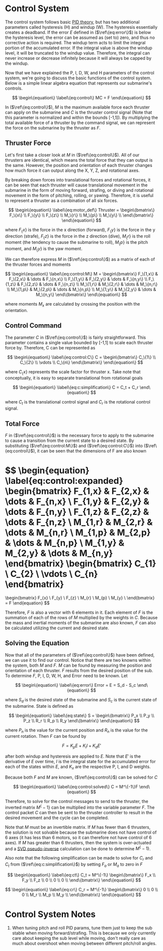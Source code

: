 # Control System
The control system follows basic [PID theory](http://www.eurotherm.com/pid-control-made-easy), but has two additional parameters called hysteresis (H) and windup (W). The hysteresis essentially creates a deadband. If the error $E$ defined in ($\ref\{eq:error\}$) is below the hysteresis level, the error can be assumed as (set to) zero, and thus no corrective action is required. The windup term acts to limit the integral portion of the accumulated error. If the integral value is above the windup level, it will be truncated to the windup value. Therefore, the integral can never increase or decrease infinitely because it will always be capped by the windup.

Now that we have explained the P, I, D, W, and H parameters of the control system, we're going to discuss the basic functions of the control system. Below is a simple linear algebra equation that represents our submarine's controls.

$$
\begin\{equation\} \label\{eq:control\}
MC = F
\end\{equation\}
$$

In ($\ref\{eq:control\}$), $M$ is the maximum available force each thruster can apply on the submarine and $C$ is the thruster control signal (Note that this parameter is normalized and within the bounds [-1,1]). By multiplying the total available force of a thruster by the command signal, we can represent the force on the submarine by the thruster as $F$.

## Thruster Force

Let's first take a closer look at $M$ in ($\ref\{eq:control\}$). All of our thrusters are identical, which means the total force that they can output is the same. However, the position and orientation of each thruster changes how much force it can output along the X, Y, Z, and rotational axes.

By breaking down forces into translational forces and rotational forces, it can be seen that each thruster will cause translational movement in the submarine in the form of moving forward, strafing, or diving and rotational movement in the form of pitching, rolling, or yawing. Therefore, it is useful to represent a thruster as a combination of all six forces.

$$
\begin\{equation\} \label\{eq:motor_def\}
Thruster = 
\begin\{bmatrix\} 
F_\{x\} \\ F_\{y\} \\ F_\{z\} \\ M_\{r\} \\ M_\{p\} \\ M_\{y\} \\
\end\{bmatrix\}
\end\{equation\}
$$

where $F_\{x\}$ is the force in the x direction (forward), $F_\{y\}$ is the force in the y direction (strafe), $F_\{z\}$ is the force in the z direction (dive), $M_\{r\}$ is the roll moment (the tendency to cause the submarine to roll), $M_\{p\}$ is the pitch moment, and $M_\{y\}$ is the yaw moment.

We can therefore express $M$ in ($\ref\{eq:control\}$) as a matrix of each of the thruster forces and moments

$$
\begin\{equation\} \label\{eq:control:M\}
M = 
\begin\{bmatrix\}
F_\{1,x\} & F_\{2,x\} & \dots & F_\{n,x\} \\
F_\{1,y\} & F_\{2,y\} & \dots & F_\{n,y\} \\
F_\{1,z\} & F_\{2,z\} & \dots & F_\{n,z\} \\
M_\{1,r\} & M_\{2,r\} & \dots & M_\{n,r\} \\
M_\{1,p\} & M_\{2,p\} & \dots & M_\{n,p\} \\
M_\{1,y\} & M_\{2,y\} & \dots & M_\{n,y\}
\end\{bmatrix\}
\end\{equation\}
$$

where moments $M_x$ are calculated by crossing the position with the orientation.

## Control Command

The parameter $C$ in ($\ref\{eq:control\}$) is fairly straightforward. This parameter contains a single value bounded by [-1,1] to scale each thruster force by. Therefore, C can be represented as

$$
\begin\{equation\} \label\{eq:control:C\}
C = 
\begin\{bmatrix\}
C_\{1\} \\ C_\{2\} \\ \vdots \\ C_\{n\}
\end\{bmatrix\}
\end\{equation\}
$$

where $C_\{x\}$ represents the scale factor for thruster x. Take note that conceptually, it is easy to separate translational from rotational goals

$$
\begin\{equation\} \label\{eq:c:simplification\}
C = C_t + C_r
\end\{equation\}
$$

where $C_t$ is the translational control signal and $C_r$ is the rotational control signal.

## Total Force

$F$ in ($\ref\{eq:control\}$) is the necessary force to apply to the submarine to cause a transition from the current state to a desired state. By substituting ($\ref\{eq:control:M\}$) and ($\ref\{eq:control:C\}$) into ($\ref\{eq:control\}$), it can be seen that the dimensions of F are also known

$$
\begin\{equation\} \label\{eq:control:expanded\}
\begin\{bmatrix\}
F_\{1,x\} & F_\{2,x\} & \dots & F_\{n,x\} \\
F_\{1,y\} & F_\{2,y\} & \dots & F_\{n,y\} \\
F_\{1,z\} & F_\{2,z\} & \dots & F_\{n,z\} \\
M_\{1,r\} & M_\{2,r\} & \dots & M_\{n,r\} \\
M_\{1,p\} & M_\{2,p\} & \dots & M_\{n,p\} \\
M_\{1,y\} & M_\{2,y\} & \dots & M_\{n,y\}
\end\{bmatrix\}
\begin\{bmatrix\}
C_\{1\} \\ C_\{2\} \\ \vdots \\ C_\{n\}
\end\{bmatrix\}
=
\begin\{bmatrix\}
F_\{x\} \\ F_\{y\} \\ F_\{z\} \\ M_\{r\} \\ M_\{p\} \\ M_\{y\} \\
\end\{bmatrix\}
= F
\end\{equation\}
$$

Therefore, $F$ is also a vector with 6 elements in it. Each element of $F$ is the summation of each of the rows of $M$ multiplied by the weights in $C$. Because the mass and inertial moments of the submarine are also known, $F$ can also be calculated utilizing the current and desired state.

## Solving the Equation
Now that all of the parameters of ($\ref\{eq:control\}$) have been defined, we can use it to find our control. Notice that there are two knowns within the system, both $M$ and $F$. $M$ can be found by measuring the position and orientation of each thruster. $F$ results from the desired position of the sub. To determine $F$, P, I, D, W, H, and Error need to be known. Let

$$
\begin\{equation\} \label\{eq:error\}
Error = E = S_d - S_c 
\end\{equation\}
$$

where $S_d$ is the desired state of the submarine and $S_c$ is the current state of the submarine. State is defined as 

$$
\begin\{equation\} \label\{eq:state\}
S = 
\begin\{bmatrix\}
P_x \\ P_y \\ P_z \\ R_r \\ R_p \\ R_y
\end\{bmatrix\}
\end\{equation\}
$$

where $P_n$ is the value for the current position and $R_n$ is the value for the current rotation. Then $F$ can be found by

$$
F = K_p E + K_i I + K_d E' 
$$

after both windup and hysteresis are applied to $E$. Note that $E'$ is the derivative of $E$ over time, $I$ is the integral state for the accumulated error for each of the states within $E$, and $K_x$ are the respective P, I, and D weights.

Because both $F$ and $M$ are known, ($\ref\{eq:control\}$) can be solved for $C$

$$
\begin\{equation\} \label\{eq:control:solved\}
C = M^\{-1\}F
\end\{equation\}
$$

Therefore, to solve for the control messages to send to the thruster, the inverted matrix $M^\{-1\}$ can be multiplied into the variable parameter $F$. The control packet $C$ can then be sent to the thruster controller to result in the desired movement and the cycle can be completed.

Note that $M$ must be an invertible matrix. If $M$ has fewer than 6 thrusters, the solution is not solvable because the submarine does not have control of 6 axes (it has less than 6 motors, so it can therefore not have control of 6 axes). If $M$ has greater than 6 thrusters, then the system is over-actuated and a [SVD pseudo-inverse](https://en.wikipedia.org/wiki/Singular_value_decomposition) calculation can be done to determine $M^\{-1\}$.

Also note that the following simplification can be made to solve for $C_r$ and $C_t$ from ($\ref\{eq:c:simplification\}$) by setting $F_a$ or $M_a$ to zero in $F$

$$
\begin\{equation\} \label\{eq:ct\}
C_t = M^\{-1\}
\begin\{bmatrix\}
F_x \\ F_y \\ F_z \\ 0 \\ 0 \\ 0 \\
\end\{bmatrix\}
\end\{equation\}
$$

$$
\begin\{equation\} \label\{eq:cr\}
C_r = M^\{-1\}
\begin\{bmatrix\}
0 \\ 0 \\ 0 \\ M_r \\ M_p \\ M_y \\
\end\{bmatrix\}
\end\{equation\}
$$

# Control System Notes
1. When tuning pitch and roll PID params, tune them just to keep the sub stable when moving forward/strafing. This is because we only currently care about keeping the sub level while moving, don't really care as much about overshoot when moving between different pitch/roll angles.
